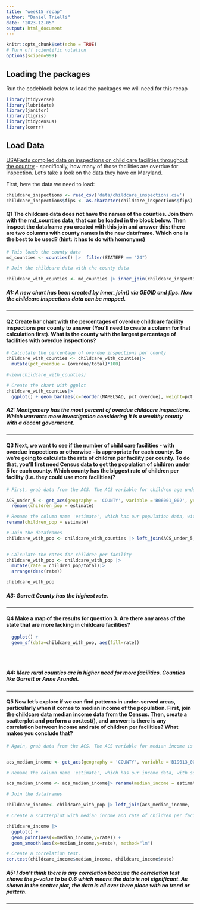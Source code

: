 ```yaml
---
title: "week15_recap"
author: "Daniel Trielli"
date: "2023-12-05"
output: html_document
---
```


```r
knitr::opts_chunk$set(echo = TRUE)
# Turn off scientific notation
options(scipen=999)
```

## Loading the packages

Run the codeblock below to load the packages we will need for this recap

```r
library(tidyverse)
library(lubridate)
library(janitor)
library(tigris)
library(tidycensus)
library(corrr)
```

## Load Data

[USAFacts compiled data on inspections on child care facilities throughout the country](https://usafacts.org/data-projects/childcare-inspections) - specifically, how many of those facilities are overdue for inspection. Let's take a look on the data they have on Maryland.

First, here the data we need to load:

```r
childcare_inspections <- read_csv('data/childcare_inspections.csv')
childcare_inspections$fips <- as.character(childcare_inspections$fips)
```

#### **Q1** The childcare data does not have the names of the counties. Join them with the md_counties data, that can be loaded in the block below. Then inspect the dataframe you created with this join and answer this: there are two columns with county names in the new dataframe. Which one is the best to be used? (hint: it has to do with homonyms)

```r
# This loads the county data
md_counties <- counties() |>  filter(STATEFP == "24")
```

```r
# Join the childcare data with the county data 

childcare_with_counties <- md_counties |> inner_join(childcare_inspections, by = c('GEOID'='fips'))

```

##### A1: A new chart has been created by inner_join() via GEOID and fips. Now the childcare inspections data can be mapped. 

------------------------------------------------------------------------

#### **Q2** Create bar chart with the percentages of overdue childcare facility inspections per county to answer (You'll need to create a column for that calculation first). What is the county with the largest percentage of facilities with overdue inspections?

```r
# Calculate the percentage of overdue inspections per county
childcare_with_counties <- childcare_with_counties|>
  mutate(pct_overdue = (overdue/total)*100)

#view(childcare_with_counties)

# Create the chart with ggplot
childcare_with_counties|>
  ggplot() + geom_bar(aes(x=reorder(NAMELSAD, pct_overdue), weight=pct_overdue)) + coord_flip() + labs(title = 'Percentage of overdue childcare facility inspections in MD', x = 'County', y = 'Percentage overdue') + theme()

```

##### **A2: Montgomery has the most percent of overdue childcare inspections. Which warrants more investigation considering it is a wealthy county with a decent government.** 

------------------------------------------------------------------------

#### **Q3** Next, we want to see if the number of child care facilities - with overdue inspections or otherwise - is appropriate for each county. So we're going to calculate the rate of children per facility per county. To do that, you'll first need Census data to get the population of children under 5 for each county. Which county has the biggest rate of children per facility (i.e. they could use more facilities)?

```r
# First, grab data from the ACS. The ACS variable for children age under 5 is B06001_002 We want 2022 data.

ACS_under_5 <- get_acs(geography = 'COUNTY', variable ='B06001_002', year= 2022, state = 'MD') |>
  rename(children_pop = estimate)


```

```r
# Rename the column name 'estimate', which has our population data, with something more useful, like 'children_pop'
rename(children_pop = estimate)

```

```r
# Join the dataframes
childcare_with_pop <- childcare_with_counties |> left_join(ACS_under_5, 'GEOID')
  

```

```r
# Calculate the rates for children per facility
childcare_with_pop <- childcare_with_pop |> 
  mutate(rate = children_pop/total)|>
  arrange(desc(rate))

childcare_with_pop
```

##### **A3:   Garrett County has the highest rate.** 

------------------------------------------------------------------------

#### **Q4** Make a map of the results for question 3. Are there any areas of the state that are more lacking in childcare facilities?

```r
  ggplot() +
  geom_sf(data=childcare_with_pop, aes(fill=rate))
  
  
  
```

##### **A4**: More rural counties are in higher need for more facilities. Counties like Garrett or Anne Arundel. 

------------------------------------------------------------------------

#### **Q5** Now let's explore if we can find patterns in under-served areas, particularly when it comes to median income of the population. First, join the childcare data median income data from the Census. Then, create a scatterplot and perform a cor.test(), and answer: is there is any correlation between income and rate of children per facilities? What makes you conclude that?

```r
# Again, grab data from the ACS. The ACS variable for median income is B19013_001. We want 2022 data again.


acs_median_income <- get_acs(geography = 'COUNTY', variable ='B19013_001', year= 2022, state = 'MD') 
```

```r
# Rename the column name 'estimate', which has our income data, with something more useful, like 'median_income'

acs_median_income <- acs_median_income|> rename(median_income = estimate)


```

```r
# Join the dataframes

childcare_income<- childcare_with_pop |> left_join(acs_median_income, 'GEOID')

```

```r
# Create a scatterplot with median income and rate of children per facility

childcare_income |>
  ggplot() +
  geom_point(aes(x=median_income,y=rate)) +
  geom_smooth(aes(x=median_income,y=rate), method="lm")
```

```r
# Create a correlation test.
cor.test(childcare_income$median_income, childcare_income$rate)
```

##### A5: I don't think there is any correlation because the correlation test shows the p-value to be 0.6 which means the data is not significant. As shown in the scatter plot, the data is all over there place with no trend or pattern.  

------------------------------------------------------------------------
